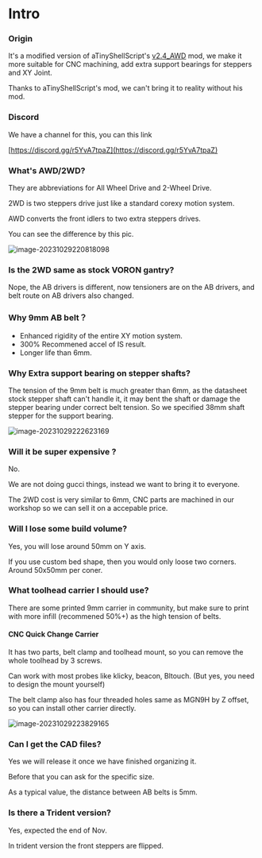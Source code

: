 # Intro

### Origin

It's a modified version of aTinyShellScript's [v2.4_AWD](https://github.com/aTinyShellScript/v2.4_AWD) mod, we make it more suitable for CNC machining, add extra support bearings for steppers and XY Joint.

Thanks to aTinyShellScript's mod, we can't bring it to reality without his mod.



### Discord

We have a channel for this, you can this link

[https://discord.gg/r5YvA7tpaZ](https://discord.gg/r5YvA7tpaZ)



### What's AWD/2WD?

They are abbreviations for All Wheel Drive and 2-Wheel Drive.

2WD is two steppers drive just like a standard corexy motion system.

AWD converts the front idlers to two extra steppers drives.

You can see the difference by this pic. 

![image-20231029220818098](https://img.mpx.wiki/i/2023/10/29/653e676d9e584.webp)



### Is the 2WD same as stock VORON gantry? 

Nope, the AB drivers is different, now tensioners are on the AB drivers, and belt route on AB drivers also changed.



### Why 9mm AB belt？

* Enhanced rigidity of the entire XY motion system.
* 300% Recommened accel of IS result.
* Longer life than 6mm. 



### Why Extra support bearing on stepper shafts?

The tension of the 9mm belt is much greater than 6mm, as the datasheet stock stepper shaft can't handle it, it may bent the shaft   or damage the stepper bearing under correct belt tension. So we specified 38mm shaft stepper for the support bearing.

![image-20231029222623169](https://img.mpx.wiki/i/2023/10/29/653e6b9289e92.webp)



### Will it be super expensive ? 

No.

We are not doing gucci things,  instead we want to bring it to everyone. 

The 2WD cost is very similar to 6mm, CNC parts are machined in our workshop so we can sell it on a accepable price. 


### Will I lose some build volume? 

Yes, you will lose around 50mm on Y axis.

If you use custom bed shape, then you would only loose two corners. Around 50x50mm per coner. 

### What toolhead carrier I should use? 

There are some printed 9mm carrier in community, but make sure to print with more infill (recommened 50%+) as the high tension of belts.


#### CNC Quick Change Carrier

It has two parts, belt clamp and toolhead mount, so you can remove the whole toolhead by 3 screws.

Can work with most probes like klicky, beacon, Bltouch. (But yes, you need to design the mount yourself)

The belt clamp also has four threaded holes same as MGN9H by Z offset, so you can install other carrier directly.

![image-20231029223829165](https://img.mpx.wiki/i/2023/10/29/653e6e696fc79.webp)



### Can I get the CAD files?  

Yes we will release it once we have finished organizing it.

Before that you can ask for the specific size. 

As a typical value, the distance between AB belts is 5mm. 





### Is there a Trident version? 

Yes, expected the end of Nov. 

In trident version the front steppers are flipped. 





